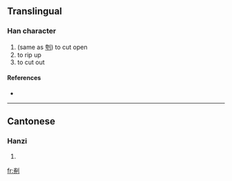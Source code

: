==Translingual==

===Han character===
{{Han char|rn=18|rad=刀|as=08|sn=10|four=|canj=火竹中弓 (FHLN)}}

# (same as [[刳]]) to cut open
# to rip up
# to cut out

====References====
* {{Han ref|kx=0141.150|hdz=10345.030|uh=34EC|ud=13548}}

----

==Cantonese==

===Hanzi===
{{yue-hanzi|jyut=|y=fu1}}

# {{defn|Cantonese|sort=刀08}}

[[fr:㓬]]